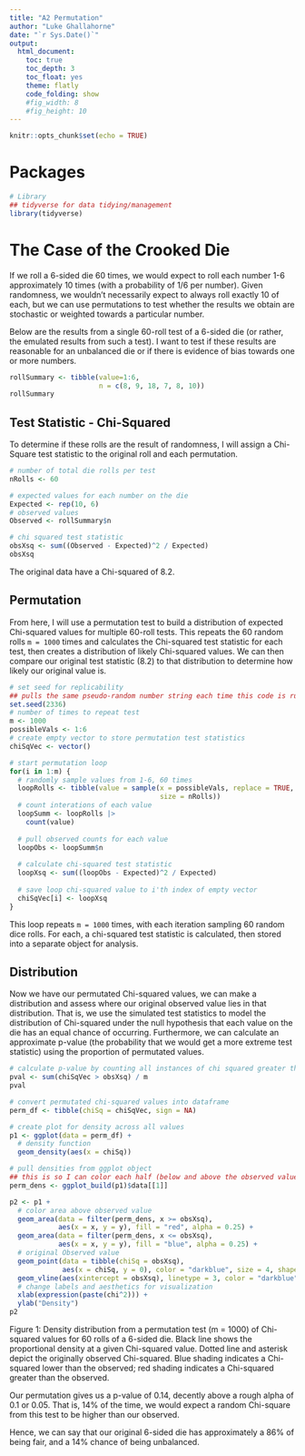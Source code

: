 ```yaml
---
title: "A2 Permutation"
author: "Luke Ghallahorne"
date: "`r Sys.Date()`"
output: 
  html_document:
    toc: true
    toc_depth: 3
    toc_float: yes
    theme: flatly
    code_folding: show
    #fig_width: 8
    #fig_height: 10
---
```


```r
knitr::opts_chunk$set(echo = TRUE)
```

# Packages

```r
# Library
## tidyverse for data tidying/management
library(tidyverse)
```

# The Case of the Crooked Die

If we roll a 6-sided die 60 times, we would expect to roll each number 1-6 approximately 10 times (with a probability of 1/6 per number). Given randomness, we wouldn't necessarily expect to always roll exactly 10 of each, but we can use permutations to test whether the results we obtain are stochastic or weighted towards a particular number.

Below are the results from a single 60-roll test of a 6-sided die (or rather, the emulated results from such a test). I want to test if these results are reasonable for an unbalanced die or if there is evidence of bias towards one or more numbers.

```r
rollSummary <- tibble(value=1:6,
                      n = c(8, 9, 18, 7, 8, 10))
rollSummary
```

## Test Statistic - Chi-Squared

To determine if these rolls are the result of randomness, I will assign a Chi-Square test statistic to the original roll and each permutation.

```r
# number of total die rolls per test
nRolls <- 60

# expected values for each number on the die
Expected <- rep(10, 6)
# observed values
Observed <- rollSummary$n

# chi squared test statistic
obsXsq <- sum((Observed - Expected)^2 / Expected)
obsXsq
```

The original data have a Chi-squared of 8.2. 

## Permutation
From here, I will use a permutation test to build a distribution of expected Chi-squared values for multiple 60-roll tests. This repeats the 60 random rolls `m = 1000` times and calculates the Chi-squared test statistic for each test, then creates a distribution of likely Chi-squared values. We can then compare our original test statistic (8.2) to that distribution to determine how likely our original value is. 

```r
# set seed for replicability
## pulls the same pseudo-random number string each time this code is run
set.seed(2336)
# number of times to repeat test
m <- 1000
possibleVals <- 1:6
# create empty vector to store permutation test statistics
chiSqVec <- vector()

# start permutation loop
for(i in 1:m) {
  # randomly sample values from 1-6, 60 times
  loopRolls <- tibble(value = sample(x = possibleVals, replace = TRUE,
                                     size = nRolls))
  # count interations of each value
  loopSumm <- loopRolls |>
    count(value)
  
  # pull observed counts for each value
  loopObs <- loopSumm$n
  
  # calculate chi-squared test statistic
  loopXsq <- sum((loopObs - Expected)^2 / Expected)
  
  # save loop chi-squared value to i'th index of empty vector
  chiSqVec[i] <- loopXsq
}
```

This loop repeats `m = 1000` times, with each iteration sampling 60 random dice rolls. For each, a chi-squared test statistic is calculated, then stored into a separate object for analysis. 

## Distribution

Now we have our permutated Chi-squared values, we can make a distribution and assess where our original observed value lies in that distribution. That is, we use the simulated test statistics to model the distribution of Chi-squared under the null hypothesis that each value on the die has an equal chance of occurring. Furthermore, we can calculate an approximate p-value (the probability that we would get a more extreme test statistic) using the proportion of permutated values.


```r
# calculate p-value by counting all instances of chi squared greater than the observed, divided by the total number of tests
pval <- sum(chiSqVec > obsXsq) / m
pval
```


```r

# convert permutated chi-squared values into dataframe
perm_df <- tibble(chiSq = chiSqVec, sign = NA)

# create plot for density across all values
p1 <- ggplot(data = perm_df) +
  # density function
  geom_density(aes(x = chiSq)) 

# pull densities from ggplot object
## this is so I can color each half (below and above the observed value) separately
perm_dens <- ggplot_build(p1)$data[[1]]

p2 <- p1 +
  # color area above observed value
  geom_area(data = filter(perm_dens, x >= obsXsq), 
            aes(x = x, y = y), fill = "red", alpha = 0.25) +
  geom_area(data = filter(perm_dens, x <= obsXsq), 
            aes(x = x, y = y), fill = "blue", alpha = 0.25) +
  # original Observed value
  geom_point(data = tibble(chiSq = obsXsq), 
             aes(x = chiSq, y = 0), color = "darkblue", size = 4, shape = 8) +
  geom_vline(aes(xintercept = obsXsq), linetype = 3, color = "darkblue") +
  # change labels and aesthetics for visualization
  xlab(expression(paste(chi^2))) +
  ylab("Density") 
p2
```

Figure 1: Density distribution from a permutation test (m = 1000) of Chi-squared values for 60 rolls of a 6-sided die. Black line shows the proportional density at a given Chi-squared value. Dotted line and asterisk depict the originally observed Chi-squared. Blue shading indicates a Chi-squared lower than the observed; red shading indicates a Chi-squared greater than the observed. 

Our permutation gives us a p-value of 0.14, decently above a rough alpha of 0.1 or 0.05. That is, 14% of the time, we would expect a random Chi-square from this test to be higher than our observed.

Hence, we can say that our original 6-sided die has approximately a 86% of being fair, and a 14% chance of being unbalanced. 








